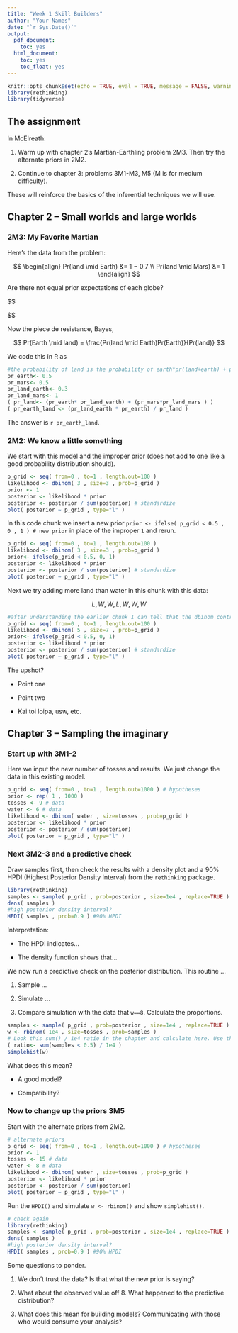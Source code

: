 ```yaml
---
title: "Week 1 Skill Builders"
author: "Your Names"
date: "`r Sys.Date()`"
output:
  pdf_document:
    toc: yes
  html_document:
    toc: yes
    toc_float: yes
---
```


```r
knitr::opts_chunk$set(echo = TRUE, eval = TRUE, message = FALSE, warning = FALSE)
library(rethinking)
library(tidyverse)
```

## The assignment

In McElreath:

1. Warm up with chapter 2's Martian-Earthling problem 2M3. Then try the alternate priors in 2M2.

2. Continue to chapter 3: problems 3M1-M3, M5 (M is for medium difficulty).

These will reinforce the basics of the inferential techniques we will use.

## Chapter 2 -- Small worlds and large worlds

### 2M3: My Favorite Martian

Here's the data from the problem:

$$
\begin{align}
Pr(land \mid Earth) &= 1 − 0.7 \\
Pr(land \mid Mars) &= 1
\end{align}
$$







Are there not equal prior expectations of each globe?

$$
\begin{align}
Pr(Earth) &= 0.5 \\
Pr(Mars) &= 0.5
\end{align}

$$

Now the piece de resistance, Bayes,

$$
Pr(Earth \mid land) = \frac{Pr(land \mid Earth)Pr(Earth)}{Pr(land)}
$$

We code this in R as

```r
#the probability of land is the probability of earth*pr(land+earth) + probability of mars*pr(land +mars)
pr_earth<- 0.5
pr_mars<- 0.5
pr_land_earth<- 0.3
pr_land_mars<- 1
( pr_land<- (pr_earth* pr_land_earth) + (pr_mars*pr_land_mars ) )
( pr_earth_land <- (pr_land_earth * pr_earth) / pr_land )

```

The answer is `r pr_earth_land`.


### 2M2: We know a little something

We start with this model and the improper prior (does not add to one like a good probability distribution should).

```r
p_grid <- seq( from=0 , to=1 , length.out=100 )
likelihood <- dbinom( 3 , size=3 , prob=p_grid )
prior <- 1
posterior <- likelihood * prior
posterior <- posterior / sum(posterior) # standardize
plot( posterior ~ p_grid , type="l" )
```

In this code chunk we insert a new prior `prior <- ifelse( p_grid < 0.5 , 0 , 1 ) # new prior` in place of the improper `1` and rerun.

```r
p_grid <- seq( from=0 , to=1 , length.out=100 )
likelihood <- dbinom( 3 , size=3 , prob=p_grid )
prior<- ifelse(p_grid < 0.5, 0, 1)
posterior <- likelihood * prior
posterior <- posterior / sum(posterior) # standardize
plot( posterior ~ p_grid , type="l" )

```

Next we try adding more land than water in this chunk with this data:

$$
L, W, W, L, W, W, W
$$

```r
#after understanding the earlier chunk I can tell that the dbinom controls the water variance, so that makes this:
p_grid <- seq( from=0 , to=1 , length.out=100 )
likelihood <- dbinom( 5 , size=7 , prob=p_grid )
prior<- ifelse(p_grid < 0.5, 0, 1)
posterior <- likelihood * prior
posterior <- posterior / sum(posterior) # standardize
plot( posterior ~ p_grid , type="l" )

```

The upshot?

- Point one

- Point two

- Kai toi loipa, usw, etc.

## Chapter 3 -- Sampling the imaginary

### Start up with 3M1-2

Here we input the new number of tosses and results. We just change the data in this existing model.

```r
p_grid <- seq( from=0 , to=1 , length.out=1000 ) # hypotheses
prior <- rep( 1 , 1000 )
tosses <- 9 # data
water <- 6 # data
likelihood <- dbinom( water , size=tosses , prob=p_grid )
posterior <- likelihood * prior
posterior <- posterior / sum(posterior)
plot( posterior ~ p_grid , type="l" )
```

### Next 3M2-3 and a predictive check

Draw samples first, then check the results with a density plot and a 90\% HPDI (Highest Posterior Density Interval) from the `rethinking` package.

```r
library(rethinking)
samples <- sample( p_grid , prob=posterior , size=1e4 , replace=TRUE )
dens( samples )
#high posterior density interval?
HPDI( samples , prob=0.9 ) #90% HPDI
```

Interpretation:

- The HPDI indicates...

- The density function shows that...

We now run a predictive check on the posterior distribution. This routine ...

1. Sample ...

2. Simulate ...

3. Compare simulation with the data that `w==8`. Calculate the proportions.

```r
samples <- sample( p_grid , prob=posterior , size=1e4 , replace=TRUE )
w <- rbinom( 1e4 , size=tosses , prob=samples )
# Look this sum() / 1e4 ratio in the chapter and calculate here. Use the simplehist() of w to plot the results
( ratio<- sum(samples < 0.5) / 1e4 )
simplehist(w)
```

What does this mean?

- A good model?

- Compatibility?

### Now to change up the priors 3M5

Start with the alternate priors from 2M2.

```r
# alternate priors
p_grid <- seq( from=0 , to=1 , length.out=1000 ) # hypotheses
prior <- 1
tosses <- 15 # data
water <- 8 # data
likelihood <- dbinom( water , size=tosses , prob=p_grid )
posterior <- likelihood * prior
posterior <- posterior / sum(posterior)
plot( posterior ~ p_grid , type="l" )


```

Run the `HPDI()` and simulate `w <- rbinom()` and show `simplehist()`. 

```r
# check again
library(rethinking)
samples <- sample( p_grid , prob=posterior , size=1e4 , replace=TRUE )
dens( samples )
#high posterior density interval?
HPDI( samples , prob=0.9 ) #90% HPDI
```

Some questions to ponder.

1. We don't trust the data? Is that what the new prior is saying? 

2. What about the observed value off 8. What happened to the predictive distribution?

3. What does this mean for building models? Communicating with those who would consume your analysis?

